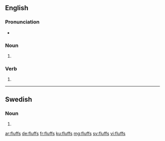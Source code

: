 ==English==

===Pronunciation===
* {{IPA|/flʌfs/|lang=en}}

===Noun===
{{head|en|noun plural form}}

# {{plural of|fluff|lang=en}}

===Verb===
{{head|en|verb form}}

# {{en-third-person singular of|fluff}}

----

==Swedish==

===Noun===
{{head|sv|noun form}}

# {{sv-noun-form-indef-gen|fluff}}

[[ar:fluffs]]
[[de:fluffs]]
[[fr:fluffs]]
[[ku:fluffs]]
[[mg:fluffs]]
[[sv:fluffs]]
[[vi:fluffs]]